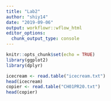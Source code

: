 ```yaml
---
title: "Lab2"
author: "shiy14"
date: "2019-09-06"
output: workflowr::wflow_html
editor_options:
  chunk_output_type: console
---
```



```r
knitr::opts_chunk$set(echo = TRUE)
library(ggplot2)
library(dplyr)
```

```r
icecream <- read.table("icecream.txt")
head(icecream)
copier <- read.table("CH01PR20.txt")
head(copier)
```
